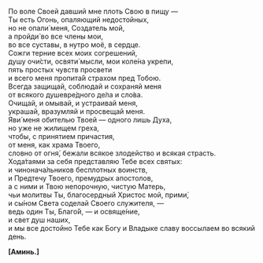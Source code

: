 По воле Своей давший мне плоть Свою в пищу —  
Ты есть Огонь, опаляющий недостойных,  
но не опали́ меня, Создатель мой,  
а пройди́ во все члены мои,  
во все суставы, в нутро моё, в сердце.  
Сожги терние всех моих согрешений,  
душу очи́сти, освяти́ мысли, мои коле́на укрепи,  
пять простых чувств просвети  
и всего меня пропита́й страхом пред Тобою.  
Всегда защищай, соблюдай и сохраняй меня  
от всякого душевре́дного де́ла и сло́ва.  
Очищай, и омывай, и устраивай меня,  
украшай, вразумляй и просвещай меня.  
Яви́ меня обителью Твоей — одного лишь Духа,  
но уже не жилищем греха,  
чтобы, с принятием причастия,  
от меня, как храма Твоего,  
словно от огня́, бежали всякое злодейство и всякая страсть.  
Хода́таями за себя представляю Тебе всех святых:  
и чинонача́льников бесплотных воинств,  
и Предтечу Твоего, премудрых апостолов,  
а с ними и Твою непорочную, чистую Матерь,  
чьи молитвы Ты, благосердный Христос мой, прими́,  
и сы́ном Света соделай Своего служителя, —  
ведь один Ты, Благо́й, — и освяще́ние,  
и свет душ наших,  
и мы все достойно Тебе как Богу и Владыке славу воссылаем во всякий день.

**[**Аминь.**]**
